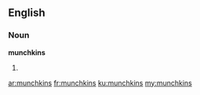 ==English==

===Noun===
'''munchkins'''

# {{plural of|[[munchkin]]}}

[[ar:munchkins]]
[[fr:munchkins]]
[[ku:munchkins]]
[[my:munchkins]]